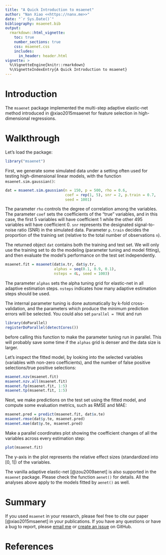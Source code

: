 ```yaml
---
title: "A Quick Introduction to msaenet"
author: "Nan Xiao <<https://nanx.me>>"
date: "`r Sys.Date()`"
bibliography: msaenet.bib
output:
  rmarkdown::html_vignette:
    toc: true
    number_sections: true
    css: msaenet.css
    includes:
      in_header: header.html
vignette: >
  %\VignetteEngine{knitr::rmarkdown}
  %\VignetteIndexEntry{A Quick Introduction to msaenet}
---
```


# Introduction

The `msaenet` package implemented the multi-step adaptive elastic-net method introduced in @xiao2015msaenet for feature selection in high-dimensional regressions.

# Walkthrough

Let's load the package:

```r
library("msaenet")
```

First, we generate some simulated data under a setting often used for testing high-dimensional linear models, with the function `msaenet.sim.gaussian()`:

```r
dat = msaenet.sim.gaussian(n = 150, p = 500, rho = 0.6,
                           coef = rep(1, 5), snr = 2, p.train = 0.7,
                           seed = 1001)
```

The parameter `rho` controls the degree of correlation among the variables. The parameter `coef` sets the coefficients of the "true" variables, and in this case, the first 5 variables will have coefficient 1 while the other 495 variables will have coefficient 0. `snr` represents the designated signal-to-noise ratio (SNR) in the simulated data. Parameter `p.train` decides the proportion of the training set (relative to the total number of observations `n`).

The returned object `dat` contains both the training and test set. We will only use the training set to do the modeling (parameter tuning and model fitting), and then evaluate the model's performance on the test set independently.

```r
msaenet.fit = msaenet(dat$x.tr, dat$y.tr,
                      alphas = seq(0.1, 0.9, 0.1),
                      nsteps = 4L, seed = 1003)
```

The parameter `alphas` sets the alpha tuning grid for elastic-net in all adaptive estimation steps. `nsteps` indicates how many adaptive estimation steps should be used.

The internal parameter tuning is done automatically by k-fold cross-validation, and the parameters which produce the minimum prediction errors will be selected. You could also set `parallel = TRUE` and run

```r
library(doParallel)
registerDoParallel(detectCores())
```

before calling this function to make the parameter tuning run in parallel. This will probably save some time if the `alphas` grid is denser and the data size is larger.

Let's inspect the fitted model, by looking into the selected variables (variables with non-zero coefficients), and the number of false positive selections/true positive selections:

```r
msaenet.nzv(msaenet.fit)
msaenet.nzv.all(msaenet.fit)
msaenet.fp(msaenet.fit, 1:5)
msaenet.tp(msaenet.fit, 1:5)
```

Next, we make predictions on the test set using the fitted model, and compute some evaluation metrics, such as RMSE and MAE:

```r
msaenet.pred = predict(msaenet.fit, dat$x.te)
msaenet.rmse(dat$y.te, msaenet.pred)
msaenet.mae(dat$y.te, msaenet.pred)
```

Make a parallel coordinates plot showing the coefficient changes of all the variables across every estimation step:

```r
plot(msaenet.fit)
```

The y-axis in the plot represents the relative effect sizes (standardized into [0, 1]) of the variables.

The vanilla adaptive elastic-net [@zou2009aenet] is also supported in the `msaenet` package. Please check the function `aenet()` for details. All the analyses above apply to the models fitted by `aenet()` as well.

# Summary

If you used `msaenet` in your research, please feel free to cite our paper [@xiao2015msaenet] in your publications. If you have any questions or have a bug to report, please [email me](mailto:me@nanx.me) or [create an issue](https://github.com/road2stat/msaenet/issues) on GitHub.

# References
